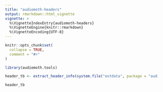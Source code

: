 ```yaml
---
title: "audiomoth-headers"
output: rmarkdown::html_vignette
vignette: >
  %\VignetteIndexEntry{audiomoth-headers}
  %\VignetteEngine{knitr::rmarkdown}
  %\VignetteEncoding{UTF-8}
---
```


```r
knitr::opts_chunk$set(
  collapse = TRUE,
  comment = "#>"
)
```

```r
library(audiomoth.tools)
```

```r
header_tb <- extract_header_info(system.file("extdata", package = "audiomoth.tools"))
```

```r
header_tb
```

